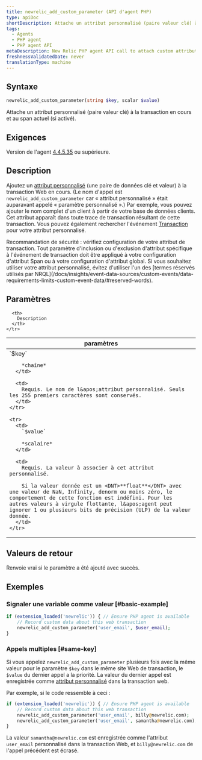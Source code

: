 ```yaml
---
title: newrelic_add_custom_parameter (API d'agent PHP)
type: apiDoc
shortDescription: Attache un attribut personnalisé (paire valeur clé) à la transaction en cours et au span actuel (si activé).
tags:
  - Agents
  - PHP agent
  - PHP agent API
metaDescription: New Relic PHP agent API call to attach custom attributes to your transaction data.
freshnessValidatedDate: never
translationType: machine
---
```


## Syntaxe

```php
newrelic_add_custom_parameter(string $key, scalar $value)
```

Attache un attribut personnalisé (paire valeur clé) à la transaction en cours et au span actuel (si activé).

## Exigences

Version de l&apos;agent [4.4.5.35](/docs/release-notes/agent-release-notes/php-release-notes/php-agent-44535) ou supérieure.

## Description

Ajoutez un [attribut personnalisé](/docs/agents/manage-apm-agents/agent-data/collect-custom-attributes) (une paire de données clé et valeur) à la transaction Web en cours. (Le nom d&apos;appel est `newrelic_add_custom_parameter` car « attribut personnalisé » était auparavant appelé « paramètre personnalisé ».) Par exemple, vous pouvez ajouter le nom complet d&apos;un client à partir de votre base de données clients. Cet attribut apparaît dans toute trace de transaction résultant de cette transaction. Vous pouvez également rechercher l&apos;événement [Transaction](/docs/insights/explore-data/attributes/apm-default-attributes-insights) pour votre attribut personnalisé.

<Callout variant="important">
  Recommandation de sécurité : vérifiez configuration de votre attribut de transaction. Tout paramètre d&apos;inclusion ou d&apos;exclusion d&apos;attribut spécifique à l&apos;événement de transaction doit être appliqué à votre configuration d&apos;attribut Span ou à votre configuration d&apos;attribut global.
</Callout>

<Callout variant="important">
  Si vous souhaitez utiliser votre attribut personnalisé, évitez d&apos;utiliser l&apos;un des [termes réservés utilisés par NRQL](/docs/insights/event-data-sources/custom-events/data-requirements-limits-custom-event-data/#reserved-words).
</Callout>

## Paramètres

<table>
  <thead>
    <tr>
      <th width="25%">
        paramètres
      </th>

      <th>
        Description
      </th>
    </tr>
  </thead>

  <tbody>
    <tr>
      <td>
        `$key`

        *chaîne*
      </td>

      <td>
        Requis. Le nom de l&apos;attribut personnalisé. Seuls les 255 premiers caractères sont conservés.
      </td>
    </tr>

    <tr>
      <td>
        `$value`

        *scalaire*
      </td>

      <td>
        Requis. La valeur à associer à cet attribut personnalisé.

        Si la valeur donnée est un <DNT>**float**</DNT> avec une valeur de NaN, Infinity, denorm ou moins zéro, le comportement de cette fonction est indéfini. Pour les autres valeurs à virgule flottante, l&apos;agent peut ignorer 1 ou plusieurs bits de précision (ULP) de la valeur donnée.
      </td>
    </tr>
  </tbody>
</table>

## Valeurs de retour

Renvoie vrai si le paramètre a été ajouté avec succès.

## Exemples

### Signaler une variable comme valeur [#basic-example]

```php
if (extension_loaded('newrelic')) { // Ensure PHP agent is available
    // Record custom data about this web transaction
    newrelic_add_custom_parameter('user_email', $user_email);
}
```

### Appels multiples [#same-key]

Si vous appelez `newrelic_add_custom_parameter` plusieurs fois avec la même valeur pour le paramètre `$key` dans le même site Web de transaction, le `$value` du dernier appel a la priorité. La valeur du dernier appel est enregistrée comme [attribut personnalisé](/docs/agents/manage-apm-agents/agent-data/collect-custom-attributes/) dans la transaction web.

Par exemple, si le code ressemble à ceci :

```php
if (extension_loaded('newrelic')) { // Ensure PHP agent is available
    // Record custom data about this web transaction
    newrelic_add_custom_parameter('user_email', billy@newrelic.com);
    newrelic_add_custom_parameter('user_email', samantha@newrelic.com);
}
```

La valeur `samantha@newrelic.com` est enregistrée comme l&apos;attribut `user_email` personnalisé dans la transaction Web, et `billy@newrelic.com` de l&apos;appel précédent est écrasé.